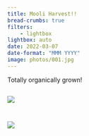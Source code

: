 ```yaml
---
title: Mooli Harvest!!
bread-crumbs: true
filters:
    - lightbox
lightbox: auto
date: 2022-03-07
date-format: "MMM YYYY"
image: photos/001.jpg
---
```


Totally organically grown! 

::: {style="display: grid;grid-template-columns: repeat(auto-fill, minmax(250px, 1fr));grid-gap: 1em;"}


![](photos/001.jpg){group="my-gallery"}

![](photos/002.jpg){group="my-gallery"}

:::
